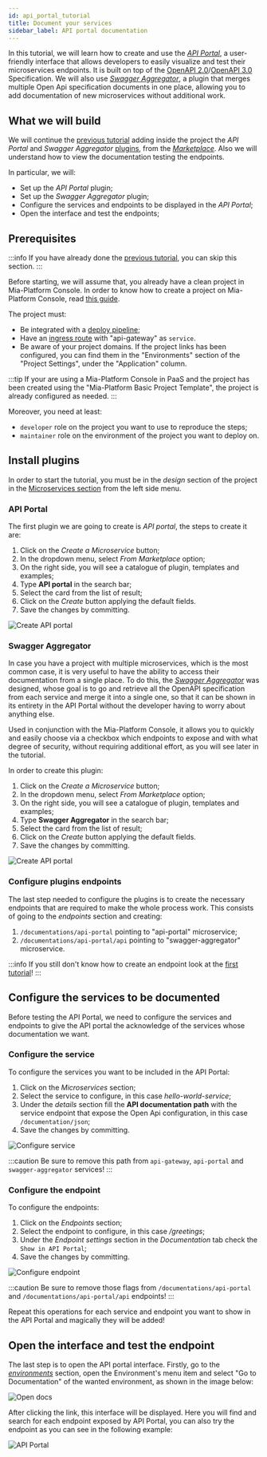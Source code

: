```yaml
---
id: api_portal_tutorial
title: Document your services
sidebar_label: API portal documentation
---
```



In this tutorial, we will learn how to create and use the [_API Portal_](/runtime_suite/api-portal/overview.md), a user-friendly interface that allows developers to easily visualize and test their microservices endpoints. It is built on top of the [OpenAPI 2.0](https://swagger.io/specification/v2/)/[OpenAPI 3.0](https://swagger.io/specification/) Specification. We will also use [_Swagger Aggregator_](/runtime_suite/swagger-aggregator/overview.md), a plugin that merges multiple Open Api specification documents in one place, allowing you to add documentation of new microservices without additional work.

## What we will build

We will continue the [previous tutorial](/tutorial/microservices/hello_world.mdx) adding inside the project the _API Portal_ and _Swagger Aggregator_ [plugins](/runtime_suite/mia-platform-plugins.md), from the [_Marketplace_](/marketplace/overview_marketplace.md). Also we will understand how to view the documentation testing the endpoints.

In particular, we will:

- Set up the _API Portal_ plugin;
- Set up the _Swagger Aggregator_ plugin;
- Configure the services and endpoints to be displayed in the _API Portal_;
- Open the interface and test the endpoints;

## Prerequisites

:::info
If you have already done the [previous tutorial](/tutorial/microservices/hello_world.mdx), you can skip this section.
:::

Before starting, we will assume that, you already have a clean project in Mia-Platform Console. In order to know how to create a project on Mia-Platform Console, read [this guide](/development_suite/set-up-infrastructure/create-project.mdx).

The project must:

- Be integrated with a [deploy pipeline](/development_suite/deploy/pipeline-configuration.md);
- Have an [ingress route](/paas/traefik.md) with "api-gateway" as `service`.
- Be aware of your project domains. If the project links has been configured, you can find them in the "Environments" section of the "Project Settings", under the "Application" column.

:::tip
If your are using a Mia-Platform Console in PaaS and the project has been created using the "Mia-Platform Basic Project Template", the project is already configured as needed.
:::

Moreover, you need at least:

- `developer` role on the project you want to use to reproduce the steps;
- `maintainer` role on the environment of the project you want to deploy on.

## Install plugins

In order to start the tutorial, you must be in the _design_ section of the project in the [Microservices section](/development_suite/api-console/api-design/services.md) from the left side menu.

### API Portal

The first plugin we are going to create is _API portal_, the steps to create it are:

1. Click on the _Create a Microservice_ button;
1. In the dropdown menu, select _From Marketplace_ option;
1. On the right side, you will see a catalogue of plugin, templates and examples;
1. Type **API portal** in the search bar;
1. Select the card from the list of result;
1. Click on the _Create_ button applying the default fields.
1. Save the changes by committing.

![Create API portal](img/create_api_portal.png)

### Swagger Aggregator

In case you have a project with multiple microservices, which is the most common case, it is very useful to have the ability to access their documentation from a single place. To do this, the [_Swagger Aggregator_](/runtime_suite/swagger-aggregator/overview.md) was designed, whose goal is to go and retrieve all the OpenAPI specification from each service and merge it into a single one, so that it can be shown in its entirety in the API Portal without the developer having to worry about anything else.

Used in conjunction with the Mia-Platform Console, it allows you to quickly and easily choose via a checkbox which endpoints to expose and with what degree of security, without requiring additional effort, as you will see later in the tutorial.

In order to create this plugin:

1. Click on the _Create a Microservice_ button;
1. In the dropdown menu, select _From Marketplace_ option;
1. On the right side, you will see a catalogue of plugin, templates and examples;
1. Type **Swagger Aggregator** in the search bar;
1. Select the card from the list of result;
1. Click on the _Create_ button applying the default fields.
1. Save the changes by committing.

![Create API portal](img/create_swagger_aggregator.png)

### Configure plugins endpoints

The last step needed to configure the plugins is to create the necessary endpoints that are required to make the whole process work. This consists of going to the _endpoints_ section and creating:

1. `/documentations/api-portal` pointing to "api-portal" microservice;
1. `/documentations/api-portal/api` pointing to "swagger-aggregator" microservice.

:::info
If you still don't know how to create an endpoint look at the [first tutorial](/tutorial/microservices/hello_world.mdx#expose-the-hello-world-microservice-api)!
:::

## Configure the services to be documented

Before testing the API Portal, we need to configure the services and endpoints to give the API portal the acknowledge of the services whose documentation we want.

### Configure the service

To configure the services you want to be included in the API Portal:

1. Click on the _Microservices_ section;
1. Select the service to configure, in this case _hello-world-service_;
1. Under the _details_ section fill the **API documentation path** with the service endpoint that expose the Open Api configuration, in this case `/documentation/json`;
1. Save the changes by committing.

![Configure service](img/configure_service.png)

:::caution
Be sure to remove this path from `api-gateway`, `api-portal` and `swagger-aggregator` services!
:::

### Configure the endpoint

To configure the endpoints:

1. Click on the _Endpoints_ section;
1. Select the endpoint to configure, in this case _/greetings_;
1. Under the _Endpoint settings_ section in the _Documentation_ tab check the `Show in API Portal`;
1. Save the changes by committing.

![Configure endpoint](img/configure_endpoint.png)

:::caution
Be sure to remove those flags from `/documentations/api-portal` and `/documentations/api-portal/api` endpoints!
:::

Repeat this operations for each service and endpoint you want to show in the API Portal and magically they will be added!

## Open the interface and test the endpoint

The last step is to open the API portal interface. Firstly, go to the [_environments_](/development_suite/set-up-infrastructure/runtime-environments.md) section, open the Environment's menu item and select "Go to Documentation" of the wanted environment, as shown in the image below:

![Open docs](img/open_docs.png)

After clicking the link, this interface will be displayed. Here you will find and search for each endpoint exposed by API Portal, you can also try the endpoint as you can see in the following example:

![API Portal](img/try_now_api_portal.png)
